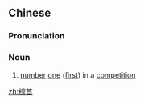==Chinese==
{{zh-forms}}

===Pronunciation===
{{zh-pron
|m=bǎngshǒu
|cat=n
}}

===Noun===
{{zh-noun}}

# [[number]] [[one]] ([[first]]) in a [[competition]]

[[zh:榜首]]